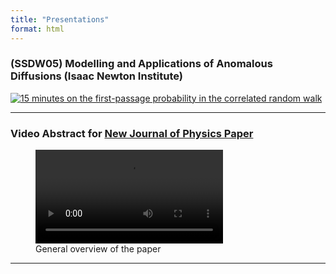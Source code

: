 ```yaml
---
title: "Presentations"
format: html
---
```


### (SSDW05) Modelling and Applications of Anomalous Diffusions (Isaac Newton Institute)
[![15 minutes on the first-passage probability in the correlated random walk](https://img.youtube.com/vi/ly_3qJjZcxs/0.jpg)](https://www.youtube.com/watch?v=ly_3qJjZcxs)

---

### Video Abstract for <a href = "https://iopscience.iop.org/article/10.1088/1367-2630/ad5d85/meta"> New Journal of Physics Paper </a>
![General overview of the paper](videos/vid_abstract.mp4){fig-alt="Video abstract providing a general overview of the paper."}

---